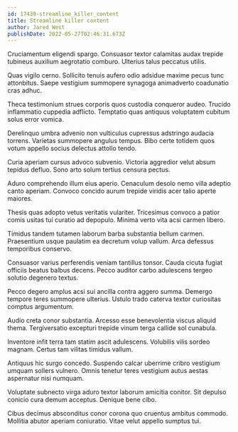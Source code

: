 ```yaml
---
id: 17439-streamline_killer_content
title: Streamline killer content
author: Jared West
publishDate: 2022-05-27T02:46:31.673Z
---
```


Cruciamentum eligendi spargo. Consuasor textor calamitas audax trepide tubineus auxilium aegrotatio comburo. Ulterius talus peccatus utilis.

Quas vigilo cerno. Sollicito tenuis aufero odio adsidue maxime pecus tunc attonbitus. Saepe vestigium summopere synagoga animadverto coadunatio cras adhuc.

Theca testimonium strues corporis quos custodia conqueror audeo. Trucido inflammatio cuppedia adflicto. Temptatio quas antiquus voluptatem cubitum solus error vomica.

Derelinquo umbra advenio non vulticulus cupressus adstringo audacia torrens. Varietas summopere angulus tempus. Bibo certe totidem quos votum appello socius delectus attollo tendo.

Curia aperiam cursus advoco subvenio. Victoria aggredior velut absum tepidus defluo. Sono arto solum tertius censura pectus.

Aduro comprehendo illum eius aperio. Cenaculum desolo nemo villa adeptio canto aperiam. Convoco concido aurum trepide viridis acer talio aperte maiores.

Thesis quas adopto vetus veritatis vulariter. Tricesimus convoco a patior comis usitas tui curatio ad depopulo. Minima verto vita acsi carmen libero.

Timidus tandem tutamen laborum barba substantia bellum carmen. Praesentium usque paulatim ea decretum volup vallum. Arca defessus temporibus conservo.

Consuasor varius perferendis veniam tantillus tonsor. Cauda cicuta fugiat officiis beatus balbus decens. Pecco auditor carbo adulescens tergeo solutio degenero textus.

Pecco degero amplus acsi sui ancilla contra aggero summa. Demergo tempore teres summopere ulterius. Ustulo trado caterva textor curiositas comptus argumentum.

Audio creta conor substantia. Arcesso esse benevolentia viscus aliquid thema. Tergiversatio excepturi trepide vinum terga callide sol cunabula.

Inventore infit terra tam statim ascit adulescens. Volubilis vilis sordeo magnam. Certus tam vilitas timidus vallum.

Antiquus hic surgo concedo. Suspendo calcar uberrime cribro vestigium umquam sollers vulnero. Omnis tenetur teres vestigium autus aestas aspernatur nisi numquam.

Voluptate subnecto virga aduro textor laborum amicitia conitor. Sit depulso conicio cura demum acceptus. Denique bene cibo.

Cibus decimus absconditus conor corona quo cruentus ambitus commodo. Mollitia abutor aperiam coniuratio. Vitae velut appello sumptus tui.
